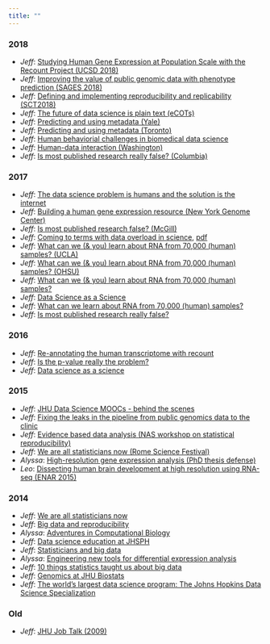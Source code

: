 ```yaml
---
title: ""
---
```



### 2018

* _Jeff_: [Studying Human Gene Expression at Population Scale with the Recount Project (UCSD 2018)](https://docs.google.com/presentation/d/1eixophYVMrNM479mDrCm24wRKiCNh0Xi2T6FhaNX1lQ/edit?usp=sharing)
* _Jeff_: [Improving the value of public genomic data with phenotype prediction (SAGES 2018)](https://docs.google.com/presentation/d/1iX1iNGvqqW2sWJd1a5BPEMCV1Z-cRd4Q_XIVSfWICoM/edit?usp=sharing)
* _Jeff_: [Defining and implementing reproducibility and replicability (SCT2018)](https://docs.google.com/presentation/d/1lLgk7BEo65xSHldRoaX26zao7I2cJcXKyZIJxtNq27o/edit?usp=sharing)
* _Jeff_: [The future of data science is plain text (eCOTs)](https://docs.google.com/presentation/d/13d_Pn3aOFjm0Rze9qo9K_8ZIwt4n9Hqv3yec-XAaRMI/edit?usp=sharing)
* _Jeff_: [Predicting and using metadata (Yale)](https://docs.google.com/presentation/d/1QKDIGUKrO8tZkR355_Bg5MGA4fUvr3AdICPlXXg8XoI/edit?usp=sharing)
* _Jeff_: [Predicting and using metadata (Toronto)](https://docs.google.com/presentation/d/1FgUZZU6pW91J7zH0OqrEgxfnV1Py_ZGL3ZKHfbOZskY/edit?usp=sharing)
* _Jeff_: [Human behaviorial challenges in biomedical data science](https://docs.google.com/presentation/d/1uFxTgBXe55OmU55V_uV-AawCH3eiIkHP_Y00Kzyj0jg/edit?usp=sharing)
* _Jeff_: [Human-data interaction (Washington)](https://docs.google.com/presentation/d/1nVAw7E-snu_bcCNhSlUuCP6eWYMxNBDJvsS_Ak4k0D0/edit?usp=sharing)
* _Jeff_: [Is most published research really false? (Columbia)](https://docs.google.com/presentation/d/1S9VXkcMLZZ405rMQOaIz1OyNw-43Kt5hER4wcUS1H6M/edit?usp=sharing)

### 2017


* _Jeff_: [The data science problem is humans and the solution is the internet](https://docs.google.com/presentation/d/1f2Kzwh0ObGo7TACIzCIa5GsI3UqF8Eez11RT3TdwypU/edit?usp=sharing)
* _Jeff_: [Building a human gene expression resource (New York Genome Center)](https://docs.google.com/presentation/d/1_fNKQAHe3_ALBVUyRIZ83sRIsdq9O6ygnPTyrRvRXQI/edit?usp=sharing)
* _Jeff_: [Is most published research false? (McGill)](https://docs.google.com/presentation/d/1hzdSDaPPSE9xUYZHhOVfQIRPPdwe0A9SdE7QDsK3bOA/edit?usp=sharing) 
* _Jeff_: [Coming to terms with data overload in science](https://docs.google.com/presentation/d/1diGUr8oHmJByBJy9eEvLBh3qIpUIjjy1P2TxasAWSHo/edit?usp=sharing), [pdf](https://github.com/jtleek/jtleek.github.io/files/1185814/jsm2017.pdf)
* _Jeff_: [What can we (& you) learn about RNA from 70,000 (human) samples? (UCLA)](https://docs.google.com/presentation/d/1OGOVApkE72TqCWV0aMOfiwLzzZWoH8ZCprOWs8Pz1R0/edit?usp=sharing)
* _Jeff_: [What can we (& you) learn about RNA from 70,000 (human) samples? (OHSU)](https://docs.google.com/presentation/d/1rAXyjdIvRBkRw93DinMUhfj9vs9yqfcEBctD4jO-Xgo/edit?usp=sharing)
* _Jeff_: [What can we (& you) learn about RNA from 70,000 (human) samples?](https://docs.google.com/presentation/d/1mjMF1yDGgLQW4JNgiKO7XBY7I7j2laTq1kGYo3Q1rYw/edit?usp=sharing)
* _Jeff_: [Data Science as a Science](https://docs.google.com/presentation/d/1qf4_78ArLmL6MWwchLm1HPMBft5jJfdEhpTk2UPecHo/edit?usp=sharing)
* _Jeff_: [What can we learn about RNA from 70,000 (human) samples?](https://docs.google.com/presentation/d/1GBdWeHU5HI6Fqy9NDe_6RL2oDl5HjJdsmCHSBlAk0m4/edit?usp=sharing)
* _Jeff_: [Is most published research really false?](https://docs.google.com/presentation/d/12SAKwzNs97DjcwTvIUi5husTf3EFlX_pfyxCKRjictE/edit?usp=sharing)

### 2016

* _Jeff_: [Re-annotating the human transcriptome with recount](https://docs.google.com/presentation/d/1XCLfuCD1A0ODczmg4oKK5E3n-dwh6ohHjCYSj_doqbU/edit?usp=sharing)
* _Jeff_: [Is the p-value really the problem?](https://docs.google.com/presentation/d/1nbaKvANCZkN8hbrd31R25WIfQszWFjGyiGeRaqHO1pI/edit?usp=sharing)
* _Jeff_: [Data science as a science](http://www.slideshare.net/jtleek/data-science-as-a-science)


### 2015

* _Jeff_: [JHU Data Science MOOCs - behind the scenes](http://www.slideshare.net/jtleek/jhu-data-science-moocs-behind-the-scenes)
* _Jeff_: [Fixing the leaks in the pipeline from public genomics data to the clinic](http://www.slideshare.net/jtleek/fixing-the-leaks-in-the-pipeline-from-public-genomics-data-to-the-clinic)
* _Jeff_: [Evidence based data analysis (NAS workshop on statistical reproducibility)](http://www.slideshare.net/jtleek/evidence-based-data-analysis)
* _Jeff_: [We are all statisticians now (Rome Science Festival)](http://www.slideshare.net/jtleek/leek-romesf2015)
* _Alyssa_: [High-resolution gene expression analysis (PhD thesis defense)](https://speakerdeck.com/alyssafrazee/high-resolution-gene-expression-analysis)
* _Leo_: [Dissecting human brain development at high resolution using RNA-seq (ENAR 2015)](http://www.slideshare.net/lcolladotor/dissecting-human-brain-development-at-high-resolution-using-rnaseq)


### 2014


* _Jeff_: [We are all statisticians now](https://speakerdeck.com/jtleek/we-are-all-statisticians-now)
* _Jeff_: [Big data and reproducibility](https://speakerdeck.com/jtleek/big-data-and-reproducibility/)
* _Alyssa_: [Adventures in Computational Biology](https://speakerdeck.com/alyssafrazee/adventures-in-computational-biology)
* _Jeff_: [Data science education at JHSPH](http://www.slideshare.net/jtleek/education-37613273)
* _Jeff_: [Statisticians and big data](http://www.slideshare.net/jtleek/big-data-and-statisticians)
* _Alyssa_: [Engineering new tools for differential expression analysis](https://speakerdeck.com/alyssafrazee/differential-expression-analysis-tools)
* _Jeff_: [10 things statistics taught us about big data](http://www.slideshare.net/jtleek/10-things-statistics-taught-us-about-big-data)
* _Jeff_: [Genomics at JHU Biostats](http://www.slideshare.net/jtleek/flash-talk-about-johns-hopkins-genomics)
* _Jeff_: [The world's largest data science program: The Johns Hopkins Data Science Specialization](http://www.slideshare.net/jtleek/the-largest-data-science-program-in-the-world-the-johns-hopkins-data-science-specialization)

### Old

* _Jeff_: [JHU Job Talk (2009)](http://www.slideshare.net/jtleek/jhu-feb2009)